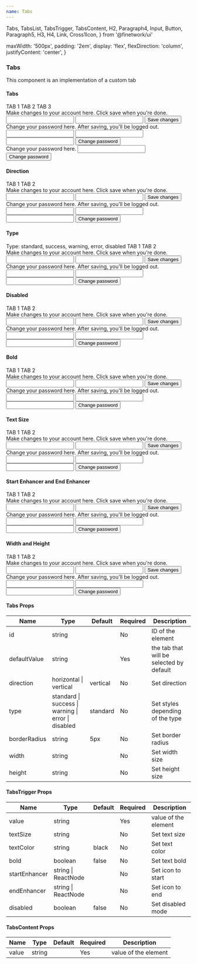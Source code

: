 ```yaml
---
name: Tabs
---
```


  Tabs,
  TabsList,
  TabsTrigger,
  TabsContent,
  H2,
  Paragraph4,
  Input,
  Button,
  Paragraph5,
  H3,
  H4,
  Link,
  Cross1Icon,
} from '@finetwork/ui'

  maxWidth: '500px',
  padding: '2em',
  display: 'flex',
  flexDirection: 'column',
  justifyContent: 'center',
}

<div />
<div>
  <H3 font="secondary">Tabs</H3>
</div>

<Paragraph4>This component is an implementation of a custom tab</Paragraph4>

<div>
  <H4 font="secondary">Tabs</H4>
</div>

<Playground>
  <div style={styles}>
    <Tabs defaultValue="tab1">
      <TabsList>
        <TabsTrigger value="tab1">TAB 1</TabsTrigger>
        <TabsTrigger value="tab2">TAB 2</TabsTrigger>
        <TabsTrigger value="tab3">TAB 3</TabsTrigger>
      </TabsList>
      <TabsContent value="tab1">
        <div
          style={{
            display: 'grid',
            gap: '1rem',
            width: 'inherit',
            backgroundColor: '$primaryText',
          }}
        >
          <Paragraph5 css={{ color: '#ccc' }}>
            Make changes to your account here. Click save when you're done.
          </Paragraph5>
          <Input id="name" defaultValue="Sergio y Santiago" />
          <Input id="username" defaultValue="@serysan97" />
          <Button outline>Save changes</Button>
        </div>
      </TabsContent>
      <TabsContent value="tab2">
        <div
          style={{
            display: 'grid',
            gap: '1rem',
            width: 'inherit',
            backgroundColor: '$primaryText',
          }}
        >
          <Paragraph5 css={{ color: '#ccc' }}>
            Change your password here. After saving, you'll be logged out.
          </Paragraph5>
          <Input id="currentPassword" type="password" />
          <Input id="newPassword" type="password" />
          <Input id="confirmPassword" type="password" />
          <Button outline>Change password</Button>
        </div>
      </TabsContent>
      <TabsContent value="tab3">
        <div
          style={{
            display: 'grid',
            gap: '1rem',
            width: 'inherit',
            backgroundColor: '$primaryText',
          }}
        >
          <Paragraph5 css={{ color: '#ccc' }}>
            Change your password here.
          </Paragraph5>
          <Input id="currentPassword" type="password" />
          <Button outline>Change password</Button>
        </div>
      </TabsContent>
    </Tabs>
  </div>
</Playground>

<div>
  <H4 font="secondary">Direction</H4>
</div>

<Playground>
  <div style={styles}>
    <Tabs defaultValue="tab1" direction="horizontal">
      <TabsList>
        <TabsTrigger value="tab1">TAB 1</TabsTrigger>
        <TabsTrigger value="tab2">TAB 2</TabsTrigger>
      </TabsList>
      <TabsContent value="tab1">
        <div
          style={{
            display: 'grid',
            gap: '1rem',
            backgroundColor: '$primaryText',
            width: 'inherit',
          }}
        >
          <Paragraph5 css={{ color: '#ccc' }}>
            Make changes to your account here. Click save when you're done.
          </Paragraph5>
          <Input id="name" defaultValue="Sergio y Santiago" />
          <Input id="username" defaultValue="@serysan97" />
          <Button outline>Save changes</Button>
        </div>
      </TabsContent>
      <TabsContent value="tab2">
        <div
          style={{
            display: 'grid',
            gap: '1rem',
            backgroundColor: '$primaryText',
            width: 'inherit',
          }}
        >
          <Paragraph5 css={{ color: '#ccc' }}>
            Change your password here. After saving, you'll be logged out.
          </Paragraph5>
          <Input id="currentPassword" type="password" />
          <Input id="newPassword" type="password" />
          <Input id="confirmPassword" type="password" />
          <Button outline>Change password</Button>
        </div>
      </TabsContent>
    </Tabs>
  </div>
</Playground>

<div>
  <H4 font="secondary">Type</H4>
</div>

<Playground>
  <div style={styles}>
    <Paragraph4>Type: standard, success, warning, error, disabled</Paragraph4>
    <Tabs defaultValue="tab1" type="success">
      <TabsList>
        <TabsTrigger value="tab1">TAB 1</TabsTrigger>
        <TabsTrigger value="tab2">TAB 2</TabsTrigger>
      </TabsList>
      <TabsContent value="tab1">
        <div
          style={{
            display: 'grid',
            gap: '1rem',
            backgroundColor: '$primaryText',
            width: 'inherit',
          }}
        >
          <Paragraph5 css={{ color: '#ccc' }}>
            Make changes to your account here. Click save when you're done.
          </Paragraph5>
          <Input id="name" defaultValue="Sergio y Santiago" />
          <Input id="username" defaultValue="@serysan97" />
          <Button outline>Save changes</Button>
        </div>
      </TabsContent>
      <TabsContent value="tab2">
        <div
          style={{
            display: 'grid',
            gap: '1rem',
            backgroundColor: '$primaryText',
            width: 'inherit',
          }}
        >
          <Paragraph5 css={{ color: '#ccc' }}>
            Change your password here. After saving, you'll be logged out.
          </Paragraph5>
          <Input id="currentPassword" type="password" />
          <Input id="newPassword" type="password" />
          <Input id="confirmPassword" type="password" />
          <Button outline>Change password</Button>
        </div>
      </TabsContent>
    </Tabs>
  </div>
</Playground>

<div>
  <H4 font="secondary">Disabled</H4>
</div>

<Playground>
  <div style={styles}>
    <Tabs defaultValue="tab1">
      <TabsList>
        <TabsTrigger value="tab1">TAB 1</TabsTrigger>
        <TabsTrigger disabled value="tab2">
          TAB 2
        </TabsTrigger>
      </TabsList>
      <TabsContent value="tab1">
        <div
          style={{
            display: 'grid',
            gap: '1rem',
            backgroundColor: '$primaryText',
            width: 'inherit',
          }}
        >
          <Paragraph5 css={{ color: '#ccc' }}>
            Make changes to your account here. Click save when you're done.
          </Paragraph5>
          <Input id="name" defaultValue="Sergio y Santiago" />
          <Input id="username" defaultValue="@serysan97" />
          <Button outline>Save changes</Button>
        </div>
      </TabsContent>
      <TabsContent value="tab2">
        <div
          style={{
            display: 'grid',
            gap: '1rem',
            backgroundColor: '$primaryText',
            width: 'inherit',
          }}
        >
          <Paragraph5 css={{ color: '#ccc' }}>
            Change your password here. After saving, you'll be logged out.
          </Paragraph5>
          <Input id="currentPassword" type="password" />
          <Input id="newPassword" type="password" />
          <Input id="confirmPassword" type="password" />
          <Button outline>Change password</Button>
        </div>
      </TabsContent>
    </Tabs>
  </div>
</Playground>

<div>
  <H4 font="secondary">Bold</H4>
</div>

<Playground>
  <div style={styles}>
    <Tabs defaultValue="tab1">
      <TabsList>
        <TabsTrigger bold value="tab1">
          TAB 1
        </TabsTrigger>
        <TabsTrigger bold value="tab2">
          TAB 2
        </TabsTrigger>
      </TabsList>
      <TabsContent value="tab1">
        <div
          style={{
            display: 'grid',
            gap: '1rem',
            backgroundColor: '$primaryText',
            width: 'inherit',
          }}
        >
          <Paragraph5 css={{ color: '#ccc' }}>
            Make changes to your account here. Click save when you're done.
          </Paragraph5>
          <Input id="name" defaultValue="Sergio y Santiago" />
          <Input id="username" defaultValue="@serysan97" />
          <Button outline>Save changes</Button>
        </div>
      </TabsContent>
      <TabsContent value="tab2">
        <div
          style={{
            display: 'grid',
            gap: '1rem',
            backgroundColor: '$primaryText',
            width: 'inherit',
          }}
        >
          <Paragraph5 css={{ color: '#ccc' }}>
            Change your password here. After saving, you'll be logged out.
          </Paragraph5>
          <Input id="currentPassword" type="password" />
          <Input id="newPassword" type="password" />
          <Input id="confirmPassword" type="password" />
          <Button outline>Change password</Button>
        </div>
      </TabsContent>
    </Tabs>
  </div>
</Playground>

<div>
  <H4 font="secondary">Text Size</H4>
</div>

<Playground>
  <div style={styles}>
    <Tabs defaultValue="tab1">
      <TabsList>
        <TabsTrigger textSize="1.3rem" value="tab1">
          TAB 1
        </TabsTrigger>
        <TabsTrigger textSize="1.3rem" value="tab2">
          TAB 2
        </TabsTrigger>
      </TabsList>
      <TabsContent value="tab1">
        <div
          style={{
            display: 'grid',
            gap: '1rem',
            backgroundColor: '$primaryText',
            width: 'inherit',
          }}
        >
          <Paragraph5 css={{ color: '#ccc' }}>
            Make changes to your account here. Click save when you're done.
          </Paragraph5>
          <Input id="name" defaultValue="Sergio y Santiago" />
          <Input id="username" defaultValue="@serysan97" />
          <Button outline>Save changes</Button>
        </div>
      </TabsContent>
      <TabsContent value="tab2">
        <div
          style={{
            display: 'grid',
            gap: '1rem',
            backgroundColor: '$primaryText',
            width: 'inherit',
          }}
        >
          <Paragraph5 css={{ color: '#ccc' }}>
            Change your password here. After saving, you'll be logged out.
          </Paragraph5>
          <Input id="currentPassword" type="password" />
          <Input id="newPassword" type="password" />
          <Input id="confirmPassword" type="password" />
          <Button outline>Change password</Button>
        </div>
      </TabsContent>
    </Tabs>
  </div>
</Playground>

<div>
  <H4 font="secondary">Start Enhancer and End Enhancer</H4>
</div>

<Playground>
  <div style={styles}>
    <Tabs defaultValue="tab1">
      <TabsList>
        <TabsTrigger startEnhancer={Cross1Icon} value="tab1">
          TAB 1
        </TabsTrigger>
        <TabsTrigger endEnhancer={Cross1Icon} value="tab2">
          TAB 2
        </TabsTrigger>
      </TabsList>
      <TabsContent value="tab1">
        <div
          style={{
            display: 'grid',
            gap: '1rem',
            backgroundColor: '$primaryText',
            width: 'inherit',
          }}
        >
          <Paragraph5 css={{ color: '#ccc' }}>
            Make changes to your account here. Click save when you're done.
          </Paragraph5>
          <Input id="name" defaultValue="Sergio y Santiago" />
          <Input id="username" defaultValue="@serysan97" />
          <Button outline>Save changes</Button>
        </div>
      </TabsContent>
      <TabsContent value="tab2">
        <div
          style={{
            display: 'grid',
            gap: '1rem',
            backgroundColor: '$primaryText',
            width: 'inherit',
          }}
        >
          <Paragraph5 css={{ color: '#ccc' }}>
            Change your password here. After saving, you'll be logged out.
          </Paragraph5>
          <Input id="currentPassword" type="password" />
          <Input id="newPassword" type="password" />
          <Input id="confirmPassword" type="password" />
          <Button outline>Change password</Button>
        </div>
      </TabsContent>
    </Tabs>
  </div>
</Playground>

<div>
  <H4 font="secondary">Width and Height</H4>
</div>

<Playground>
  <div style={styles}>
    <Tabs defaultValue="tab1" width="700px" height="300px">
      <TabsList>
        <TabsTrigger value="tab1">TAB 1</TabsTrigger>
        <TabsTrigger value="tab2">TAB 2</TabsTrigger>
      </TabsList>
      <TabsContent value="tab1">
        <div
          style={{
            display: 'grid',
            gap: '1rem',
            backgroundColor: '$primaryText',
            width: 'inherit',
          }}
        >
          <Paragraph5 css={{ color: '#ccc' }}>
            Make changes to your account here. Click save when you're done.
          </Paragraph5>
          <Input id="name" defaultValue="Sergio y Santiago" />
          <Input id="username" defaultValue="@serysan97" />
          <Button outline>Save changes</Button>
        </div>
      </TabsContent>
      <TabsContent value="tab2">
        <div
          style={{
            display: 'grid',
            gap: '1rem',
            backgroundColor: '$primaryText',
            width: 'inherit',
          }}
        >
          <Paragraph5 css={{ color: '#ccc' }}>
            Change your password here. After saving, you'll be logged out.
          </Paragraph5>
          <Input id="currentPassword" type="password" />
          <Input id="newPassword" type="password" />
          <Input id="confirmPassword" type="password" />
          <Button outline>Change password</Button>
        </div>
      </TabsContent>
    </Tabs>
  </div>
</Playground>

<H4>Tabs Props</H4>
<table>
  <thead>
    <tr>
      <th>Name</th>
      <th>Type</th>
      <th>Default</th>
      <th>Required</th>
      <th>Description</th>
    </tr>
  </thead>
  <tbody>
    <tr>
      <td>id</td>
      <td>string</td>
      <td></td>
      <td>No</td>
      <td>ID of the element</td>
    </tr>
    <tr>
      <td>defaultValue</td>
      <td>string</td>
      <td></td>
      <td>Yes</td>
      <td>the tab that will be selected by default</td>
    </tr>
    <tr>
      <td>direction</td>
      <td>horizontal | vertical</td>
      <td>vertical</td>
      <td>No</td>
      <td>Set direction</td>
    </tr>
    <tr>
      <td>type</td>
      <td>standard | success | warning | error | disabled</td>
      <td>standard</td>
      <td>No</td>
      <td>Set styles depending of the type</td>
    </tr>
    <tr>
      <td>borderRadius</td>
      <td>string</td>
      <td>5px</td>
      <td>No</td>
      <td>Set border radius</td>
    </tr>
    <tr>
      <td>width</td>
      <td>string</td>
      <td></td>
      <td>No</td>
      <td>Set width size</td>
    </tr>
    <tr>
      <td>height</td>
      <td>string</td>
      <td></td>
      <td>No</td>
      <td>Set height size</td>
    </tr>
  </tbody>
</table>

<H4>TabsTrigger Props</H4>
<table>
  <thead>
    <tr>
      <th>Name</th>
      <th>Type</th>
      <th>Default</th>
      <th>Required</th>
      <th>Description</th>
    </tr>
  </thead>
  <tbody>
    <tr>
      <td>value</td>
      <td>string</td>
      <td></td>
      <td>Yes</td>
      <td>value of the element</td>
    </tr>
    <tr>
      <td>textSize</td>
      <td>string</td>
      <td></td>
      <td>No</td>
      <td>Set text size</td>
    </tr>
    <tr>
      <td>textColor</td>
      <td>string</td>
      <td>black</td>
      <td>No</td>
      <td>Set text color</td>
    </tr>
    <tr>
      <td>bold</td>
      <td>boolean</td>
      <td>false</td>
      <td>No</td>
      <td>Set text bold</td>
    </tr>
    <tr>
      <td>startEnhancer</td>
      <td>string | ReactNode</td>
      <td></td>
      <td>No</td>
      <td>Set icon to start</td>
    </tr>
    <tr>
      <td>endEnhancer</td>
      <td>string | ReactNode</td>
      <td></td>
      <td>No</td>
      <td>Set icon to end</td>
    </tr>
    <tr>
      <td>disabled</td>
      <td>boolean</td>
      <td>false</td>
      <td>No</td>
      <td>Set disabled mode</td>
    </tr>

  </tbody>
</table>

<H4>TabsContent Props</H4>
<table>
  <thead>
    <tr>
      <th>Name</th>
      <th>Type</th>
      <th>Default</th>
      <th>Required</th>
      <th>Description</th>
    </tr>
  </thead>
  <tbody>
    <tr>
      <td>value</td>
      <td>string</td>
      <td></td>
      <td>Yes</td>
      <td>value of the element</td>
    </tr>
  </tbody>
</table>
